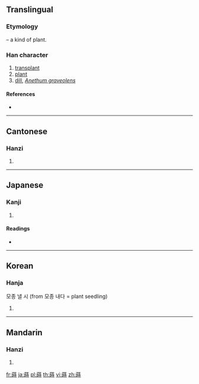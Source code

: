 {{character info/new}}
{{also|莳}}
==Translingual==

===Etymology===
{{Han compound|艸|alt1=艹|t1=grass, plant|時}} – a kind of plant.

===Han character===
{{Han char|rn=140|rad=艸|as=10|sn=16|four=44641|canj=TAGI}}

# [[transplant]]
# [[plant]]
# [[dill]], ''[[Anethum graveolens]]''

====References====
* {{Han ref|kx=1048.050|dkj=31546|dj=1509.130|hdz=53263.090|uh=8494|ud=33940|bh=E3C2|bd=58306}}

----

==Cantonese==

===Hanzi===
{{yue-hanzi|jyut=|y=si4|sim=莳}}

# {{defn|lang=yue|sort=艸10}}

----

==Japanese==

===Kanji===
{{ja-kanji|grade=|rs=艸10}}

# {{defn|lang=ja|sort=艸10}}

====Readings====
* {{ja-readings|on=[[し]] (shi), [[じ]] (ji)|kun=[[うえる]] (ueru), [[まく]] (maku)|nanori=}}

----

==Korean==

===Hanja===
{{ko-hanja|hangeul=시|eumhun=|rv=si|mr=si|y=si}}
모종 낼 시 (from 모종 내다 = plant seedling)
# {{defn|lang=ko|sort=艸10}}

----

==Mandarin==

===Hanzi===
{{cmn-hanzi|sim=莳|pin=[[shí]] ([[shi2]])|wg=shih<sup>2</sup>}}

# {{defn|lang=cmn|sort=艸10}}

[[fr:蒔]]
[[ja:蒔]]
[[pl:蒔]]
[[th:蒔]]
[[vi:蒔]]
[[zh:蒔]]